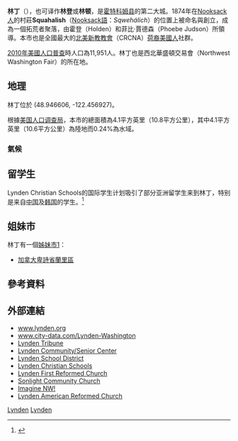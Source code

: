 {{Infobox settlement
|official_name            = 林丁
|native_name              = Lynden<br><small>[[Nooksack語|Nooksack語]]:</small> Sqwehálich
|settlement_type          = [[城市|城市]]
|nickname                 = 寶城（Gem City）<ref name=jud/><ref>[http://theusgenweb.org/wa/whatcom/townhistories/lynden2.htm The "Gem City" of Twenty Years Ago] {{webarchive|url=https://web.archive.org/web/20080907042257/http://theusgenweb.org/wa/whatcom/townhistories/lynden2.htm |date=2008-09-07 }}</ref><ref>[http://www.lyndentribune.com/node/130 Lynden Tribune] {{webarchive|url=https://archive.is/20080513170424/http://www.lyndentribune.com/node/130 |date=2008-05-13 }}</ref><br>Nooksack谷的皇后（Queen of the Nooksack Valley）<ref name=jud>{{cite book |last=Judson |first=Phoebe Goodell |authorlink=|title=[[A_Pioneer's_Search_for_an_Ideal_Home|A Pioneer's Search for an Ideal Home: A Book of Personal Memoirs]] |origyear=1925 |year=1984 |publisher=University of Nebraska Press |location=Lincoln, Nebraska |isbn=0-8032-2563-6 |pages=308|chapter=}}</ref><ref>[http://theusgenweb.org/wa/whatcom/newspapers/blainej1891.htm The Blaine Journal] {{webarchive|url=https://web.archive.org/web/20080821205944/http://theusgenweb.org/wa/whatcom/newspapers/blainej1891.htm |date=2008-08-21 }}</ref><ref>[http://www.rootsweb.com/~wawhatco/townhistories/lynden.htm USGenWeb Project – Lynden: The Queen of the Nooksack Valley] {{webarchive|url=https://web.archive.org/web/20060717125125/http://www.rootsweb.com/~wawhatco/townhistories/lynden.htm |date=2006-07-17 }}</ref>
|motto                    = 

<!-- 圖片 -->
|image_skyline            = 
|imagesize                = 
|image_caption            = 
|image_flag               = 
|image_seal               =

<!-- 地圖 -->
|image_map = Whatcom_County_Washington_Incorporated_and_Unincorporated_areas_Lynden_Highlighted.svg
|mapsize                  = 250px
|map_caption              = 林丁位置圖
|image_map1               =
|mapsize1                 =
|map_caption1             =

<!-- 行政區 -->
|subdivision_type         = [[國家|國家]]
|subdivision_name         = [[美國|美國]]
|subdivision_type1        = [[州|州]]
|subdivision_name1        = [[華盛頓州|華盛頓州]]
|subdivision_type2        = [[縣|縣]]
|subdivision_name2        = [[霍特科姆县_(华盛顿州)|霍特科姆县]]

<!-- 政府 -->
|government_footnotes     =
|government_type          =
|leader_title             = 
|leader_name              = 
|leader_title1            =
|leader_name1             =
|established_title        = 
|established_date         = 

<!-- 地區 -->
|unit_pref  =  Imperial
|area_footnotes           =
|area_magnitude           = 
|area_total_km2           = 10.6
|area_land_km2            = 10.6
|area_water_km2           = 0.0
|area_total_sq_mi         = 4.1
|area_land_sq_mi          = 4.1
|area_water_sq_mi         = 0.0

<!-- 人口 -->
|population_as_of         = [[2010年美國人口普查|2010年]]
|population_footnotes     =
|population_total         = 11951
|population_density_km2   = 853.6
|population_density_sq_mi = 2208.8

<!-- 一般資料 -->
|timezone                 = [[太平洋時區|PST]]
|utc_offset               = -8
|timezone_DST             = PDT
|utc_offset_DST           = -7
|elevation_footnotes      =
|elevation_m              = 33
|elevation_ft             = 108
|coordinates_display      = inline,title
|coordinates_type         = region:US_type:city
|latd = 48 |latm = 56 |lats = 48 |latNS = N
|longd = 122 |longm = 27 |longs = 25 |longEW = W

<!-- 區碼與其他 -->
|postal_code_type         = [[美國郵遞區號|郵遞區號]]
|postal_code              = 98264
|area_code                = [[北美洲电话区号列表|360]]
|blank_name               = [[聯邦資訊處理標準|FIPS碼]]
|blank_info               = 53-40805{{GR|2}}
|blank1_name              = [[地名資訊系統編號|地名資訊系統編號]]
|blank1_info              = 1506392{{GR|3}}
|blank2_name              = 住民名稱
|blank2_info              = Lyndenite
|website                  = http://www.lyndenwa.org/
|footnotes                =
}}
'''林丁'''（{{lang-en|Lynden}}），也可译作'''林登'''或'''林顿'''，是[[霍特科姆县_(华盛顿州)|霍特科姆县]]的第二大城。1874年在[[Nooksack人|Nooksack人]]的村莊'''Squahalish'''（[[Nooksack語|Nooksack語]]：''Sqwehálich''）的位置上被命名與創立，成為一個拓荒者聚落，由霍登（Holden）和菲比·賈德森（Phoebe Judson）所領導。本市也是全國最大的[[北美新教教會|北美新教教會]]（CRCNA）[[荷裔美國人|荷裔美國人]]社群。{{Citation needed|date=July 2009}}

[[2010年美國人口普查|2010年美國人口普查]]時人口為11,951人。林丁也是西北華盛頓交易會（Northwest Washington Fair）的所在地。

== 地理 ==
林丁位於{{Coord|48|56|48|N|122|27|25|W|type:city}} (48.946606, -122.456927)。{{GR|1}}

根據[[美国人口调查局|美国人口调查局]]，本市的總面積為4.1平方英里（10.8平方公里），其中4.1平方英里（10.6平方公里）為陸地而0.24%為水域。

===氣候===
{{Infobox Weather 
|metric_first= Yes
|single_line= Yes
|location = 華盛頓州林丁
|Jan_Hi_°F = 41
|Feb_Hi_°F = 47
|Mar_Hi_°F = 51
|Apr_Hi_°F = 57
|May_Hi_°F = 63
|Jun_Hi_°F = 68
|Jul_Hi_°F = 73
|Aug_Hi_°F = 74
|Sep_Hi_°F = 68
|Oct_Hi_°F = 58
|Nov_Hi_°F = 48
|Dec_Hi_°F = 42
|Year_Hi_°F = 57.5
|Jan_Lo_°F = 30
|Feb_Lo_°F = 33
|Mar_Lo_°F = 35
|Apr_Lo_°F = 38
|May_Lo_°F = 43
|Jun_Lo_°F = 48
|Jul_Lo_°F = 51
|Aug_Lo_°F = 51
|Sep_Lo_°F = 47
|Oct_Lo_°F = 41
|Nov_Lo_°F = 36
|Dec_Lo_°F = 31
|Year_Lo_°F = 40
|Jan_Precip_inch = 7.9
|Feb_Precip_inch = 6.4
|Mar_Precip_inch = 5.7
|Apr_Precip_inch = 4.5
|May_Precip_inch = 3.5
|Jun_Precip_inch = 2.6
|Jul_Precip_inch = 2.0
|Aug_Precip_inch = 2.1
|Sep_Precip_inch = 3.4
|Oct_Precip_inch = 6.2
|Nov_Precip_inch = 8.7
|Dec_Precip_inch = 8.5
|Year_Precip_inch = 61.5
  | source=氣象頻道<ref>{{cite web
 |url        = http://preview.weather.com/outlook/health/fitness/wxclimatology/monthly/graph/USWA0244
 |title      = Monthly Averages for Lynden, Washington
 |publisher  = 氣象頻道
 |accessdate = 2010年11月26日
}}{{dead link|date=2018年1月 |bot=InternetArchiveBot |fix-attempted=yes }}</ref>
  | accessdate=2010年11月
}}

==留学生==
Lynden Christian Schools的国际学生计划吸引了部分亚洲留学生来到林丁，特别是来自[[中国|中国]]及[[韩国|韩国]]的学生。<ref>{{Cite web |url = http://www.lyncs.org/admissions/international-students |title = International Students Programs |language = en |accessdate = 2015-12-09 |archive-date = 2019-10-05 |archive-url = https://web.archive.org/web/20191005043458/http://www.lyncs.org/admissions/international-students |dead-url = no }}</ref>

==姐妹市==
林丁有一個[[姊妹市|姊妹市]][https://web.archive.org/web/20121105144331/http://www.ltgov.wa.gov/International/Washington%20Organizations/Sisters/]：

* {{flagicon|Canada}} [[加拿大|加拿大]][[卑詩省|卑詩省]][[蘭里區|蘭里區]]

== 參考資料 ==
{{reflist}}

==外部連結==
* [http://www.lynden.org www.lynden.org] {{Wayback|url=http://www.lynden.org/ |date=20210307100423 }}
* [http://www.city-data.com/city/Lynden-Washington.html www.city-data.com/Lynden-Washington] {{Wayback|url=http://www.city-data.com/city/Lynden-Washington.html |date=20200507140639 }}
* [http://www.lyndentribune.com Lynden Tribune] {{Wayback|url=http://www.lyndentribune.com/ |date=20210304093700 }}
* [http://www.lyndencommunitycenter.org Lynden Community/Senior Center] {{Wayback|url=http://www.lyndencommunitycenter.org/ |date=20210120110825 }}
* [http://www.lynden.wednet.edu Lynden School District] {{Wayback|url=http://www.lynden.wednet.edu/ |date=20210308100036 }}
* [http://www.lyncs.org Lynden Christian Schools] {{Wayback|url=http://www.lyncs.org/ |date=20210123115437 }}
* [http://www.lyndenfrc.org Lynden First Reformed Church] {{Wayback|url=http://www.lyndenfrc.org/ |date=20210124152643 }}
* [http://www.sonlightchurch.com Sonlight Community Church] {{Wayback|url=http://www.sonlightchurch.com/ |date=20210125080205 }}
* [http://www.imaginenw.org Imagine NW!] {{Wayback|url=http://www.imaginenw.org/ |date=20201204024735 }}
* [http://lynden.canrc.org/ Lynden American Reformed Church] {{Wayback|url=http://lynden.canrc.org/ |date=20120331032620 }}

{{霍特科姆縣 (華盛頓州)}}
{{Washington}}

[[Category:华盛顿州城市|Lynden]]
[[Category:霍特科姆縣城市_(華盛頓州)|Lynden]]